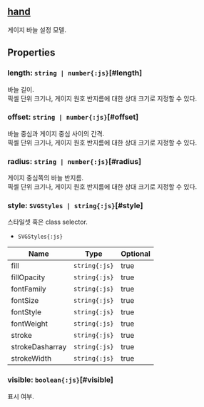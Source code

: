 ## [hand](/config/config/hand)
게이지 바늘 설정 모델.
## Properties

### length: `string | number{:js}`[#length]
바늘 길이.\
픽셀 단위 크기나, 게이지 원호 반지름에 대한 상대 크기로 지정할 수 있다.  
<DefaultValue value="'100%'" contents=""></DefaultValue>
### offset: `string | number{:js}`[#offset]
바늘 중심과 게이지 중심 사이의 간격.\
픽셀 단위 크기나, 게이지 원호 반지름에 대한 상대 크기로 지정할 수 있다.  
<DefaultValue value="0" contents=""></DefaultValue>
### radius: `string | number{:js}`[#radius]
게이지 중심쪽의 바늘 반지름.\
픽셀 단위 크기나, 게이지 원호 반지름에 대한 상대 크기로 지정할 수 있다.  
<DefaultValue value="3" contents=""></DefaultValue>
### style: `SVGStyles | string{:js}`[#style]
스타일셋 혹은 class selector.  
- `SVGStyles{:js}` 

| Name | Type | Optional |  
| ----- | ----- | ----- |  
| fill | `string{:js}` | true |  
| fillOpacity | `string{:js}` | true |  
| fontFamily | `string{:js}` | true |  
| fontSize | `string{:js}` | true |  
| fontStyle | `string{:js}` | true |  
| fontWeight | `string{:js}` | true |  
| stroke | `string{:js}` | true |  
| strokeDasharray | `string{:js}` | true |  
| strokeWidth | `string{:js}` | true |
### visible: `boolean{:js}`[#visible]
표시 여부.  
<DefaultValue value="true" contents=""></DefaultValue>